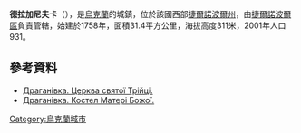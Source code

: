 {{coord|49|30|9|N|25|31|39|E|scale:30000|display=title}}

'''德拉加尼夫卡'''（{{lang-uk|Драганівка}}），是[[烏克蘭|烏克蘭]]的城鎮，位於該國西部[[捷爾諾波爾州|捷爾諾波爾州]]，由[[捷爾諾波爾區|捷爾諾波爾區]]負責管轄，始建於1758年，面積31.4平方公里，海拔高度311米，2001年人口931。

==參考資料==
* [http://templesua.jimdo.com/%D1%86%D0%B5%D1%80%D0%BA%D0%B2%D0%B8-%D0%BA%D0%B0%D0%BC-%D1%8F%D0%BD%D1%96/%D0%B4%D1%80%D0%B0%D0%B3%D0%B0%D0%BD%D1%96%D0%B2%D0%BA%D0%B0/ Драганівка. Церква святої Трійці.] {{Wayback|url=http://templesua.jimdo.com/%D1%86%D0%B5%D1%80%D0%BA%D0%B2%D0%B8-%D0%BA%D0%B0%D0%BC-%D1%8F%D0%BD%D1%96/%D0%B4%D1%80%D0%B0%D0%B3%D0%B0%D0%BD%D1%96%D0%B2%D0%BA%D0%B0/ |date=20120913041903 }}
* [http://templesua.jimdo.com/%D0%BA%D0%BE%D1%81%D1%82%D0%B5%D0%BB%D0%B8/%D0%B4%D1%80%D0%B0%D0%B3%D0%B0%D0%BD%D1%96%D0%B2%D0%BA%D0%B0/ Драганівка. Костел Матері Божої.] {{Wayback|url=http://templesua.jimdo.com/%D0%BA%D0%BE%D1%81%D1%82%D0%B5%D0%BB%D0%B8/%D0%B4%D1%80%D0%B0%D0%B3%D0%B0%D0%BD%D1%96%D0%B2%D0%BA%D0%B0/ |date=20120913043213 }}

{{Ukraine-geo-stub}}
[[Category:烏克蘭城市|Category:烏克蘭城市]]